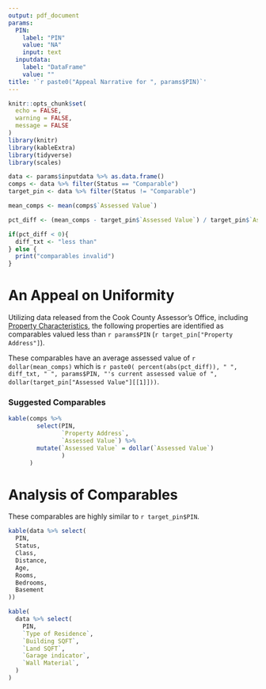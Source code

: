 ```yaml
---
output: pdf_document
params:
  PIN:
    label: "PIN"
    value: "NA"
    input: text
  inputdata:
    label: "DataFrame"
    value: ""
title: '`r paste0("Appeal Narrative for ", params$PIN)`'
---
```


```r
knitr::opts_chunk$set(
  echo = FALSE,
  warning = FALSE,
  message = FALSE
)
library(knitr)
library(kableExtra)
library(tidyverse)
library(scales)

data <- params$inputdata %>% as.data.frame()
comps <- data %>% filter(Status == "Comparable")
target_pin <- data %>% filter(Status != "Comparable")

mean_comps <- mean(comps$`Assessed Value`)

pct_diff <- (mean_comps - target_pin$`Assessed Value`) / target_pin$`Assessed Value`

if(pct_diff < 0){
  diff_txt <- "less than"
} else {
  print("comparables invalid")
}

```

# An Appeal on Uniformity

Utilizing data released from the Cook County Assessor's Office, including [Property Characteristics](https://datacatalog.cookcountyil.gov/Property-Taxation/Cook-County-Assessor-s-Residential-Property-Charac/bcnq-qi2z), the following properties are identified as comparables valued less than `r params$PIN` (`r target_pin["Property Address"]`).

These comparables have an average assessed value of `r dollar(mean_comps)` which is `r paste0( percent(abs(pct_diff)), " ", diff_txt, " ", params$PIN, "'s current assessed value of ", dollar(target_pin["Assessed Value"][[1]]))`.

### Suggested Comparables

```r
kable(comps %>% 
        select(PIN,
               `Property Address`,
               `Assessed Value`) %>%
        mutate(`Assessed Value` = dollar(`Assessed Value`)
               )
      )
```

# Analysis of Comparables

These comparables are highly similar to `r target_pin$PIN`. 

```r
kable(data %>% select(
  PIN,
  Status,
  Class,
  Distance,
  Age,
  Rooms,
  Bedrooms,
  Basement
))
```


```r
kable(
  data %>% select(
    PIN,
    `Type of Residence`,
    `Building SQFT`,
    `Land SQFT`,
    `Garage indicator`,
    `Wall Material`,
  )
)
```

